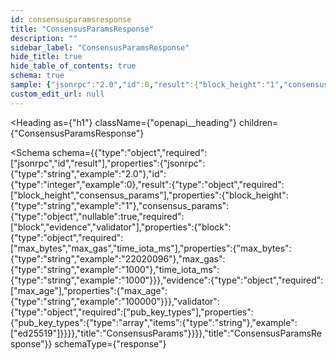 ```yaml
---
id: consensusparamsresponse
title: "ConsensusParamsResponse"
description: ""
sidebar_label: "ConsensusParamsResponse"
hide_title: true
hide_table_of_contents: true
schema: true
sample: {"jsonrpc":"2.0","id":0,"result":{"block_height":"1","consensus_params":{"block":{"max_bytes":"22020096","max_gas":"1000","time_iota_ms":"1000"},"evidence":{"max_age":"100000"},"validator":{"pub_key_types":["ed25519"]}}}}
custom_edit_url: null
---
```



<Heading
  as={"h1"}
  className={"openapi__heading"}
  children={"ConsensusParamsResponse"}
>
</Heading>





<Schema
  schema={{"type":"object","required":["jsonrpc","id","result"],"properties":{"jsonrpc":{"type":"string","example":"2.0"},"id":{"type":"integer","example":0},"result":{"type":"object","required":["block_height","consensus_params"],"properties":{"block_height":{"type":"string","example":"1"},"consensus_params":{"type":"object","nullable":true,"required":["block","evidence","validator"],"properties":{"block":{"type":"object","required":["max_bytes","max_gas","time_iota_ms"],"properties":{"max_bytes":{"type":"string","example":"22020096"},"max_gas":{"type":"string","example":"1000"},"time_iota_ms":{"type":"string","example":"1000"}}},"evidence":{"type":"object","required":["max_age"],"properties":{"max_age":{"type":"string","example":"100000"}}},"validator":{"type":"object","required":["pub_key_types"],"properties":{"pub_key_types":{"type":"array","items":{"type":"string"},"example":["ed25519"]}}}},"title":"ConsensusParams"}}}},"title":"ConsensusParamsResponse"}}
  schemaType={"response"}
>
  
</Schema>
            